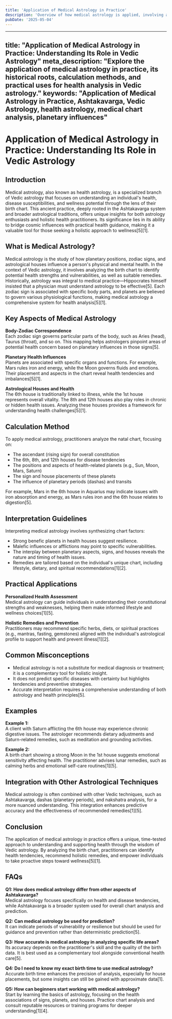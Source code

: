 ```yaml
---
title: 'Application of Medical Astrology in Practice'
description: 'Overview of how medical astrology is applied, involving analyzing the individual's natal chart, transiting influences, and circumstances of the case. It provides an indication as to whether cosmic effects are beneficial or detrimental to a sufferer, can help predict the result of treatment (prognosis), and is supportive in selecting fortunate times for elective surgery. Supplementary charts like Navamsa, Drekkana, and Dwadasamsa are used for diagnosis, though a medical doctor experienced in medical astrology won't diagnose illness solely from a birth chart, and it is not used in medical emergencies.'
pubDate: '2025-05-04'
---
```


---
title: "Application of Medical Astrology in Practice: Understanding Its Role in Vedic Astrology"
meta_description: "Explore the application of medical astrology in practice, its historical roots, calculation methods, and practical uses for health analysis in Vedic astrology."
keywords: "Application of Medical Astrology in Practice, Ashtakavarga, Vedic Astrology, health astrology, medical chart analysis, planetary influences"
---

# Application of Medical Astrology in Practice: Understanding Its Role in Vedic Astrology

## Introduction

Medical astrology, also known as health astrology, is a specialized branch of Vedic astrology that focuses on understanding an individual's health, disease susceptibilities, and wellness potential through the lens of their birth chart. This ancient practice, deeply rooted in the Ashtakavarga system and broader astrological traditions, offers unique insights for both astrology enthusiasts and holistic health practitioners. Its significance lies in its ability to bridge cosmic influences with practical health guidance, making it a valuable tool for those seeking a holistic approach to wellness[5][1].

## What is Medical Astrology?

Medical astrology is the study of how planetary positions, zodiac signs, and astrological houses influence a person's physical and mental health. In the context of Vedic astrology, it involves analyzing the birth chart to identify potential health strengths and vulnerabilities, as well as suitable remedies. Historically, astrology was integral to medical practice—Hippocrates himself insisted that a physician must understand astrology to be effective[5]. Each zodiac sign is associated with specific body parts, and planets are believed to govern various physiological functions, making medical astrology a comprehensive system for health analysis[5][1].

## Key Aspects of Medical Astrology

**Body-Zodiac Correspondence**  
Each zodiac sign governs particular parts of the body, such as Aries (head), Taurus (throat), and so on. This mapping helps astrologers pinpoint areas of potential health concern based on planetary influences in those signs[5].

**Planetary Health Influences**  
Planets are associated with specific organs and functions. For example, Mars rules iron and energy, while the Moon governs fluids and emotions. Their placement and aspects in the chart reveal health tendencies and imbalances[5][1].

**Astrological Houses and Health**  
The 6th house is traditionally linked to illness, while the 1st house represents overall vitality. The 8th and 12th houses also play roles in chronic or hidden health issues. Analyzing these houses provides a framework for understanding health challenges[5][1].

## Calculation Method

To apply medical astrology, practitioners analyze the natal chart, focusing on:

- The ascendant (rising sign) for overall constitution
- The 6th, 8th, and 12th houses for disease tendencies
- The positions and aspects of health-related planets (e.g., Sun, Moon, Mars, Saturn)
- The sign and house placements of these planets
- The influence of planetary periods (dashas) and transits

For example, Mars in the 6th house in Aquarius may indicate issues with iron absorption and energy, as Mars rules iron and the 6th house relates to digestion[5].

## Interpretation Guidelines

Interpreting medical astrology involves synthesizing chart factors:

- Strong benefic planets in health houses suggest resilience.
- Malefic influences or afflictions may point to specific vulnerabilities.
- The interplay between planetary aspects, signs, and houses reveals the nature and timing of health issues.
- Remedies are tailored based on the individual's unique chart, including lifestyle, dietary, and spiritual recommendations[1][2].

## Practical Applications

**Personalized Health Assessment**  
Medical astrology can guide individuals in understanding their constitutional strengths and weaknesses, helping them make informed lifestyle and wellness choices[1][5].

**Holistic Remedies and Prevention**  
Practitioners may recommend specific herbs, diets, or spiritual practices (e.g., mantras, fasting, gemstones) aligned with the individual's astrological profile to support health and prevent illness[1][2].

## Common Misconceptions

- Medical astrology is not a substitute for medical diagnosis or treatment; it is a complementary tool for holistic insight.
- It does not predict specific diseases with certainty but highlights tendencies and preventive strategies.
- Accurate interpretation requires a comprehensive understanding of both astrology and health principles[5].

## Examples

**Example 1:**  
A client with Saturn afflicting the 6th house may experience chronic digestive issues. The astrologer recommends dietary adjustments and Saturn-related remedies, such as meditation and grounding activities.

**Example 2:**  
A birth chart showing a strong Moon in the 1st house suggests emotional sensitivity affecting health. The practitioner advises lunar remedies, such as calming herbs and emotional self-care routines[1][5].

## Integration with Other Astrological Techniques

Medical astrology is often combined with other Vedic techniques, such as Ashtakavarga, dashas (planetary periods), and nakshatra analysis, for a more nuanced understanding. This integration enhances predictive accuracy and the effectiveness of recommended remedies[1][5].

## Conclusion

The application of medical astrology in practice offers a unique, time-tested approach to understanding and supporting health through the wisdom of Vedic astrology. By analyzing the birth chart, practitioners can identify health tendencies, recommend holistic remedies, and empower individuals to take proactive steps toward wellness[5][1].

## FAQs

**Q1: How does medical astrology differ from other aspects of Ashtakavarga?**  
Medical astrology focuses specifically on health and disease tendencies, while Ashtakavarga is a broader system used for overall chart analysis and prediction.

**Q2: Can medical astrology be used for prediction?**  
It can indicate periods of vulnerability or resilience but should be used for guidance and prevention rather than deterministic prediction[5].

**Q3: How accurate is medical astrology in analyzing specific life areas?**  
Its accuracy depends on the practitioner's skill and the quality of the birth data. It is best used as a complementary tool alongside conventional health care[5].

**Q4: Do I need to know my exact birth time to use medical astrology?**  
Accurate birth time enhances the precision of analysis, especially for house placements, but some insights can still be gained with approximate data[1].

**Q5: How can beginners start working with medical astrology?**  
Start by learning the basics of astrology, focusing on the health associations of signs, planets, and houses. Practice chart analysis and consult reputable resources or training programs for deeper understanding[1][4].